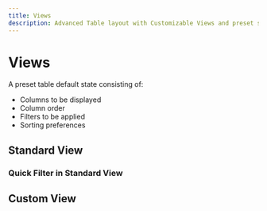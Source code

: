 ```yaml
---
title: Views
description: Advanced Table layout with Customizable Views and preset states
---
```


# Views

A preset table default state consisting of:

- Columns to be displayed
- Column order
- Filters to be applied
- Sorting preferences

## Standard View

### Quick Filter in Standard View

## Custom View
